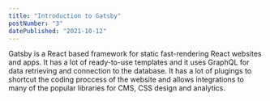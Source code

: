 ```yaml
---
title: "Introduction to Gatsby"
postNumber: "3"
datePublished: "2021-10-12"
---
```


Gatsby is a React based framework for static fast-rendering React websites and apps.
It has a lot of ready-to-use templates and it uses GraphQL for data retrieving and connection to the database.
It has a lot of plugings to shortcut the coding proccess of the website and allows integrations to many of the popular libraries for CMS, CSS design and analytics.